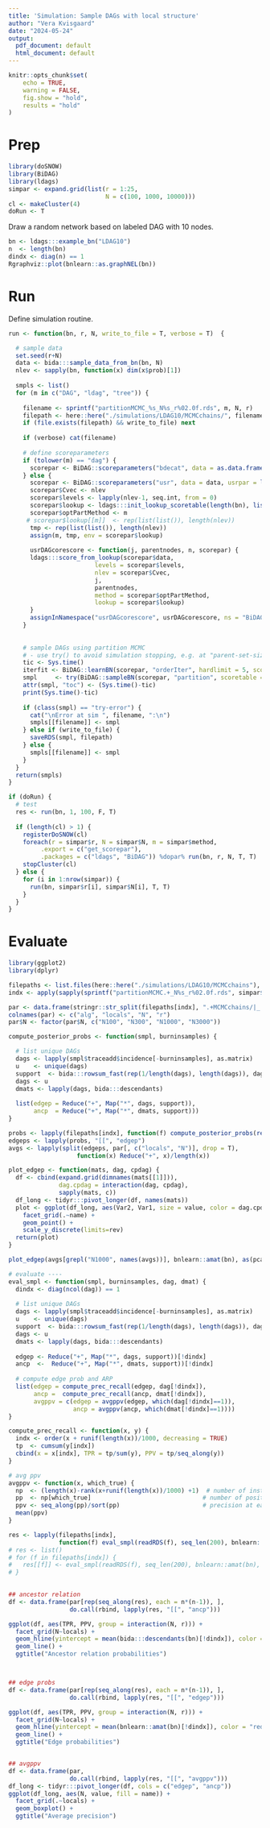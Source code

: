 ```yaml
---
title: 'Simulation: Sample DAGs with local structure'
author: "Vera Kvisgaard"
date: "2024-05-24"
output:
  pdf_document: default
  html_document: default
---
```


```r
knitr::opts_chunk$set(
	echo = TRUE,
	warning = FALSE,
	fig.show = "hold",
	results = "hold"
)
```


# Prep
```r
library(doSNOW)
library(BiDAG)
library(ldags)
simpar <- expand.grid(list(r = 1:25,
                           N = c(100, 1000, 10000)))
cl <- makeCluster(4)
doRun <- T
```

Draw a random network based on labeled DAG with 10 nodes.
```r
bn <- ldags:::example_bn("LDAG10")
n  <- length(bn)
dindx <- diag(n) == 1
Rgraphviz::plot(bnlearn::as.graphNEL(bn))
```

# Run 
Define simulation routine.
```r
run <- function(bn, r, N, write_to_file = T, verbose = T)  {

  # sample data
  set.seed(r+N)
  data <- bida:::sample_data_from_bn(bn, N)
  nlev <- sapply(bn, function(x) dim(x$prob)[1])
  
  smpls <- list()
  for (m in c("DAG", "ldag", "tree")) {
    
    filename <- sprintf("partitionMCMC_%s_N%s_r%02.0f.rds", m, N, r)
    filepath <- here::here("./simulations/LDAG10/MCMCchains/", filename)
    if (file.exists(filepath) && write_to_file) next
    
    if (verbose) cat(filename)
    
    # define scoreparameters 
    if (tolower(m) == "dag") {
      scorepar <- BiDAG::scoreparameters("bdecat", data = as.data.frame(data), bdecatpar = list(chi = 1, edgepf = 1))
    } else {
      scorepar <- BiDAG::scoreparameters("usr", data = data, usrpar = list(pctesttype = "bdecat"))
      scorepar$Cvec <- nlev
      scorepar$levels <- lapply(nlev-1, seq.int, from = 0)
      scorepar$lookup <- ldags:::init_lookup_scoretable(length(bn), list(ess = 1))
      scorepar$optPartMethod <- m
     # scorepar$lookup[[m]]  <- rep(list(list()), length(nlev))
      tmp <- rep(list(list()), length(nlev))
      assign(m, tmp, env = scorepar$lookup)
      
      usrDAGcorescore <- function(j, parentnodes, n, scorepar) {
      ldags:::score_from_lookup(scorepar$data, 
                        levels = scorepar$levels, 
                        nlev = scorepar$Cvec, 
                        j, 
                        parentnodes, 
                        method = scorepar$optPartMethod, 
                        lookup = scorepar$lookup)
      }
      assignInNamespace("usrDAGcorescore", usrDAGcorescore, ns = "BiDAG")
    }
    
  
    # sample DAGs using partition MCMC
    # - use try() to avoid simulation stopping, e.g. at "parent-set-size-too-small-errors"
    tic <- Sys.time()
    iterfit <- BiDAG::learnBN(scorepar, "orderIter", hardlimit = 5, scoreout = T, verbose = F)
    smpl     <- try(BiDAG::sampleBN(scorepar, "partition", scoretable = BiDAG::getSpace(iterfit)))
    attr(smpl, "toc") <- (Sys.time()-tic)
    print(Sys.time()-tic)
    
    if (class(smpl) == "try-error") {
      cat("\nError at sim ", filename, ":\n")
      smpls[[filename]] <- smpl
    } else if (write_to_file) {
      saveRDS(smpl, filepath)
    } else {
      smpls[[filename]] <- smpl
    }
  }
  return(smpls)
}
```


```r
if (doRun) {
  # test
  res <- run(bn, 1, 100, F, T)
  
  if (length(cl) > 1) {
    registerDoSNOW(cl)
    foreach(r = simpar$r, N = simpar$N, m = simpar$method,
         .export = c("get_scorepar"), 
         .packages = c("ldags", "BiDAG")) %dopar% run(bn, r, N, T, T)
    stopCluster(cl)
  } else {
    for (i in 1:nrow(simpar)) {
      run(bn, simpar$r[i], simpar$N[i], T, T)
    }
  }
}

```
# Evaluate 

```r
library(ggplot2)
library(dplyr)

filepaths <- list.files(here::here("./simulations/LDAG10/MCMCchains"), pattern = ".rds", full.names = T)
indx <- apply(sapply(sprintf("partitionMCMC.+_N%s_r%02.0f.rds", simpar$N, simpar$r), grepl, x = filepaths), 1, any)

par <- data.frame(stringr::str_split(filepaths[indx], ".+MCMCchains/|_|.rds", simplify = T)[, 2:5])
colnames(par) <- c("alg", "locals", "N", "r")
par$N <- factor(par$N, c("N100", "N300", "N1000", "N3000"))
```

```r
compute_posterior_probs <- function(smpl, burninsamples) {

  # list unique DAGs
  dags <- lapply(smpl$traceadd$incidence[-burninsamples], as.matrix)
  u    <- unique(dags)
  support  <- bida:::rowsum_fast(rep(1/length(dags), length(dags)), dags, u)
  dags <- u 
  dmats <- lapply(dags, bida:::descendants)
  
  list(edgep = Reduce("+", Map("*", dags, support)),
       ancp  = Reduce("+", Map("*", dmats, support)))
}

probs <- lapply(filepaths[indx], function(f) compute_posterior_probs(readRDS(f), seq_len(200)))
edgeps <- lapply(probs, "[[", "edgep")
avgs <- lapply(split(edgeps, par[, c("locals", "N")], drop = T),
                   function(x) Reduce("+", x)/length(x))

plot_edgep <- function(mats, dag, cpdag) {
  df <- cbind(expand.grid(dimnames(mats[[1]])), 
              dag.cpdag = interaction(dag, cpdag), 
              sapply(mats, c))
  df_long <- tidyr:::pivot_longer(df, names(mats))
  plot <- ggplot(df_long, aes(Var2, Var1, size = value, color = dag.cpdag)) +
    facet_grid(.~name) +
    geom_point() +
    scale_y_discrete(limits=rev) 
  return(plot)
}

plot_edgep(avgs[grepl("N1000", names(avgs))], bnlearn::amat(bn), as(pcalg::dag2cpdag(bnlearn::as.graphNEL(bn)), "matrix"))

```

```r
# evaluate ----
eval_smpl <- function(smpl, burninsamples, dag, dmat) {
  dindx <- diag(ncol(dag)) == 1 
  
  # list unique DAGs
  dags <- lapply(smpl$traceadd$incidence[-burninsamples], as.matrix)
  u    <- unique(dags)
  support  <- bida:::rowsum_fast(rep(1/length(dags), length(dags)), dags, u)
  dags <- u 
  dmats <- lapply(dags, bida:::descendants)
  
  edgep <- Reduce("+", Map("*", dags, support))[!dindx]
  ancp  <-  Reduce("+", Map("*", dmats, support))[!dindx]
  
  # compute edge prob and ARP
  list(edgep = compute_prec_recall(edgep, dag[!dindx]),
       ancp =  compute_prec_recall(ancp, dmat[!dindx]),
       avgppv = c(edgep = avgppv(edgep, which(dag[!dindx]==1)),
                  ancp = avgppv(ancp, which(dmat[!dindx]==1))))
}

compute_prec_recall <- function(x, y) {
  indx <- order(x + runif(length(x))/1000, decreasing = TRUE)
  tp  <- cumsum(y[indx])
  cbind(x = x[indx], TPR = tp/sum(y), PPV = tp/seq_along(y))
}

# avg ppv 
avgppv <- function(x, which_true) {
  np  <- (length(x)-rank(x+runif(length(x))/1000) +1)  # number of instances with equal to or lower values of x
  pp  <- np[which_true]                               # number of positive predictions at each true positive    
  ppv <- seq_along(pp)/sort(pp)                       # precision at each positive
  mean(ppv)
}
```

```r


res <- lapply(filepaths[indx], 
              function(f) eval_smpl(readRDS(f), seq_len(200), bnlearn::amat(bn), bida:::descendants(bn)))
# res <- list()
# for (f in filepaths[indx]) {
#   res[[f]] <- eval_smpl(readRDS(f), seq_len(200), bnlearn::amat(bn), bida:::descendants(bn))
# }

                                                                           
## ancestor relation
df <- data.frame(par[rep(seq_along(res), each = n*(n-1)), ], 
                 do.call(rbind, lapply(res, "[[", "ancp")))

ggplot(df, aes(TPR, PPV, group = interaction(N, r))) +
  facet_grid(N~locals) +
  geom_hline(yintercept = mean(bida:::descendants(bn)[!dindx]), color = "red") +
  geom_line() +
  ggtitle("Ancestor relation probabilities")



## edge probs
df <- data.frame(par[rep(seq_along(res), each = n*(n-1)), ], 
                 do.call(rbind, lapply(res, "[[", "edgep")))

ggplot(df, aes(TPR, PPV, group = interaction(N, r))) +
  facet_grid(N~locals) +
  geom_hline(yintercept = mean(bnlearn::amat(bn)[!dindx]), color = "red") +
  geom_line() + 
  ggtitle("Edge probabilities")


## avgppv 
df <- data.frame(par, 
                 do.call(rbind, lapply(res, "[[", "avgppv")))
df_long <- tidyr:::pivot_longer(df, cols = c("edgep", "ancp"))
ggplot(df_long, aes(N, value, fill = name)) +
  facet_grid(.~locals) +
  geom_boxplot() +
  ggtitle("Average precision")
```


